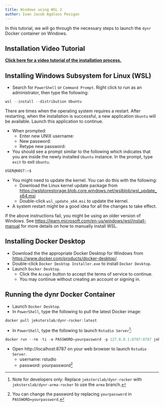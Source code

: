 ```yaml
---
title: Windows using WSL 2
author: Ivan Jacob Agaloos Pesigan
---
```


In this tutorial, we will go through the necessary steps to launch the `dynr` Docker container on Windows.

## Installation Video Tutorial

[**Click here for a video tutorial of the installation process.**](https://psu.mediaspace.kaltura.com/media/Windows%3A%20Tutorial%20on%20installing%20dynr%20Docker/1_nbwm8r54){target="_blank"}

<!--
::: callout-note
For a better terminal experience, you can, optionally, install the `Windows Terminal` from the `Microsoft Store`.  
:::
-->

## Installing Windows Subsystem for Linux (WSL)

- Search for `PowerShell` or `Command Prompt`. Right click to run as an administrator, then type the following:

```powershell
wsl --install --distribution Ubuntu
```

<!--
-  In `PowerShell`[^docker-win-1], type the following:

```powershell
wsl --install --distribution Ubuntu

[^docker-win-1]: Run all instances of PowerShell as administration.
```
-->

::: callout-note
There are times when the operating system requires a restart. After restarting, when the installation is successful, a new application `Ubuntu` will be available. Launch this application to continue.
:::

-  When prompted:
    -  Enter new UNIX username:
    -  New password:
    -  Retype new password:
-  You should see a prompt similar to the following which indicates that you are inside the newly installed `Ubuntu` instance. In the prompt, type `exit` to exit `Ubuntu`.

```bash
USER@HOST:~$
```

-  You might need to update the kernel. You can do this with the following:
    -  Download the Linux kernel update package from [https://wslstorestorage.blob.core.windows.net/wslblob/wsl_update_x64.msi](https://wslstorestorage.blob.core.windows.net/wslblob/wsl_update_x64.msi)
    -  Double-click `wsl_update_x64.msi` to update the kernel.
-  A system restart might be a good idea for all the changes to take effect.

If the above instructions fail, you might be using an older version of Windows. See [https://learn.microsoft.com/en-us/windows/wsl/install-manual](https://learn.microsoft.com/en-us/windows/wsl/install-manual) for more details on how to manually install WSL.

## Installing Docker Desktop

-  Download the the appropriate Docker Desktop for Windows from [https://www.docker.com/products/docker-desktop/](https://www.docker.com/products/docker-desktop/).
-  Double-click `Docker Desktop Installer.exe` to install `Docker Desktop`.
-  Launch `Docker Desktop`.
    -  Click the `Accept` button to accept the terms of service to continue.
    -  You may continue without creating an account or signing in.

## Running the dynr Docker Container

-  Launch `Docker Desktop`.
-  In `PowerShell`, type the following to pull the latest Docker image:

```powershell
docker pull jeksterslab/dynr-rocker:latest
```

-  In `PowerShell`, type the following to launch `Rstudio Server`[^docker-win-1]:

[^docker-win-1]: Note for developers only: Replace `jeksterslab/dynr-rocker` with `jeksterslab/dynr-arma-rocker` to use the `arma` branch.

```powershell
docker run --rm -ti -e PASSWORD=yourpassword -p 127.0.0.1:8787:8787 jeksterslab/dynr-rocker
```

-  Open http://localhost:8787 on your web browser to launch `Rstudio Server`.
    -  username: rstudio
    -  password: yourpassword[^docker-win-2]

[^docker-win-2]: You can change the password by replacing `yourpassword` in `PASSWORD=yourpassword`.

<!--
-  In `PowerShell` type the following to pull the latest Docker image:

```powershell
docker pull jeksterslab/dynr-rocker:latest
```
-->
